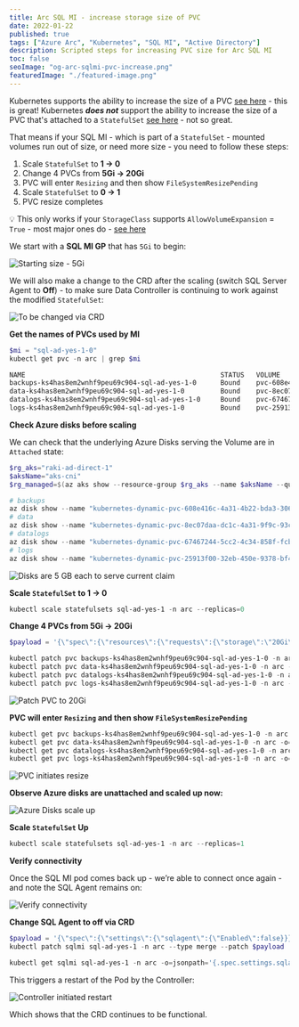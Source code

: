 ```yaml
---
title: Arc SQL MI - increase storage size of PVC
date: 2022-01-22
published: true
tags: ["Azure Arc", "Kubernetes", "SQL MI", "Active Directory"]
description: Scripted steps for increasing PVC size for Arc SQL MI
toc: false
seoImage: "og-arc-sqlmi-pvc-increase.png"
featuredImage: "./featured-image.png"
---
```



Kubernetes supports the ability to increase the size of a PVC [see here](https://kubernetes.io/blog/2018/07/12/resizing-persistent-volumes-using-kubernetes/) - this is great!
Kubernetes **_does not_** support the ability to increase the size of a PVC that's attached to a `StatefulSet` [see here](https://github.com/kubernetes/kubernetes/issues/68737) - not so great.

That means if your SQL MI - which is part of a `StatefulSet` - mounted volumes run out of size, or need more size - you need to follow these steps:
1. Scale `StatefulSet` to **1 → 0**
2. Change 4 PVCs from **5Gi → 20Gi**
3. PVC will enter `Resizing` and then show `FileSystemResizePending`
4. Scale `StatefulSet` to **0 → 1**
5. PVC resize completes

<Callout>

💡 This only works if your `StorageClass` supports `AllowVolumeExpansion` = `True` - most major ones do - [see here](https://kubernetes.io/docs/concepts/storage/storage-classes/#allow-volume-expansion)

</Callout>

We start with a **SQL MI GP** that has `5Gi` to begin:

![Starting size - 5Gi](images/Untitled.png)

We will also make a change to the CRD after the scaling (switch SQL Server Agent to **Off**) - to make sure Data Controller is continuing to work against the modified `StatefulSet`:

![To be changed via CRD](images/Untitled-1.png)

**Get the names of PVCs used by MI**

```powershell
$mi = "sql-ad-yes-1-0"
kubectl get pvc -n arc | grep $mi

NAME                                                 STATUS   VOLUME                                     CAPACITY   ACCESS MODES   STORAGECLASS      AGE
backups-ks4has8em2wnhf9peu69c904-sql-ad-yes-1-0      Bound    pvc-608e416c-4a31-4b22-bda3-306ea5fcf06e   5Gi        RWO            managed-premium   13m
data-ks4has8em2wnhf9peu69c904-sql-ad-yes-1-0         Bound    pvc-8ec07daa-dc1c-4a31-9f9c-93c558bbb250   5Gi        RWO            managed-premium   13m
datalogs-ks4has8em2wnhf9peu69c904-sql-ad-yes-1-0     Bound    pvc-67467244-5cc2-4c34-858f-fcbaf2326bdf   5Gi        RWO            managed-premium   13m
logs-ks4has8em2wnhf9peu69c904-sql-ad-yes-1-0         Bound    pvc-25913f00-32eb-450e-9378-bf4a0c999476   5Gi        RWO            managed-premium   13m
```

**Check Azure disks before scaling**

We can check that the underlying Azure Disks serving the Volume are in `Attached` state:

```powershell
$rg_aks="raki-ad-direct-1"
$aksName="aks-cni"
$rg_managed=$(az aks show --resource-group $rg_aks --name $aksName --query "nodeResourceGroup" --output tsv)

# backups
az disk show --name "kubernetes-dynamic-pvc-608e416c-4a31-4b22-bda3-306ea5fcf06e" --resource-group $rg_managed --query "[diskState, diskSizeGb]"
# data
az disk show --name "kubernetes-dynamic-pvc-8ec07daa-dc1c-4a31-9f9c-93c558bbb250" --resource-group $rg_managed --query "[diskState, diskSizeGb]"
# datalogs
az disk show --name "kubernetes-dynamic-pvc-67467244-5cc2-4c34-858f-fcbaf2326bdf" --resource-group $rg_managed --query "[diskState, diskSizeGb]"
# logs
az disk show --name "kubernetes-dynamic-pvc-25913f00-32eb-450e-9378-bf4a0c999476" --resource-group $rg_managed --query "[diskState, diskSizeGb]"
```

![Disks are 5 GB each to serve current claim](images/Untitled-2.png)

**Scale `StatefulSet` to 1 → 0**

```powershell
kubectl scale statefulsets sql-ad-yes-1 -n arc --replicas=0
```

**Change 4 PVCs from 5Gi → 20Gi**

```powershell
$payload = '{\"spec\":{\"resources\":{\"requests\":{\"storage\":\"20Gi\"}}}}'

kubectl patch pvc backups-ks4has8em2wnhf9peu69c904-sql-ad-yes-1-0 -n arc --type merge --patch $payload
kubectl patch pvc data-ks4has8em2wnhf9peu69c904-sql-ad-yes-1-0 -n arc --type merge --patch $payload
kubectl patch pvc datalogs-ks4has8em2wnhf9peu69c904-sql-ad-yes-1-0 -n arc --type merge --patch $payload
kubectl patch pvc logs-ks4has8em2wnhf9peu69c904-sql-ad-yes-1-0 -n arc --type merge --patch $payload
```

![Patch PVC to 20Gi](images/Untitled-3.png)

**PVC will enter `Resizing` and then show `FileSystemResizePending`**

```powershell
kubectl get pvc backups-ks4has8em2wnhf9peu69c904-sql-ad-yes-1-0 -n arc -o=jsonpath='{.status.conditions}'
kubectl get pvc data-ks4has8em2wnhf9peu69c904-sql-ad-yes-1-0 -n arc -o=jsonpath='{.status.conditions}'
kubectl get pvc datalogs-ks4has8em2wnhf9peu69c904-sql-ad-yes-1-0 -n arc -o=jsonpath='{.status.conditions}'
kubectl get pvc logs-ks4has8em2wnhf9peu69c904-sql-ad-yes-1-0 -n arc -o=jsonpath='{.status.conditions}'
```

![PVC initiates resize](images/Untitled-4.png)

**Observe Azure disks are unattached and scaled up now:**

![Azure Disks scale up](images/Untitled-5.png)


**Scale `StatefulSet` Up**

```powershell
kubectl scale statefulsets sql-ad-yes-1 -n arc --replicas=1
```

**Verify connectivity**

Once the SQL MI pod comes back up - we’re able to connect once again - and note the SQL Agent remains on:

![Verify connectivity](images/Untitled-6.png)

**Change SQL Agent to off via CRD**

```powershell
$payload = '{\"spec\":{\"settings\":{\"sqlagent\":{\"Enabled\":false}}}}'
kubectl patch sqlmi sql-ad-yes-1 -n arc --type merge --patch $payload

kubectl get sqlmi sql-ad-yes-1 -n arc -o=jsonpath='{.spec.settings.sqlagent.Enabled}'
```

This triggers a restart of the Pod by the Controller:

![Controller initiated restart](images/Untitled-7.png)

Which shows that the CRD continues to be functional.